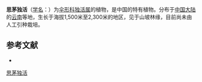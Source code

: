 {{NoteTA|G1=LS}}
{{Speciesbox
| name = 思茅独活
| status = 
| status_system = 
| image = 
| genus = Heracleum
| species = henryi
| authority = Wolff
}}

'''思茅独活'''（[[学名|学名]]：{{lang|la|''Heracleum henryi''}}）为[[伞形科|伞形科]][[独活属|独活属]]的植物，是中国的特有植物。分布于[[中国大陆|中国大陆]]的[[云南|云南]]等地，生长于海拔1,500米至2,300米的地区，见于山坡林缘，目前尚未由人工引种栽培。

== 参考文献 ==
<div class="references-small">
* {{cite web| url =http://www.bioinfo.cn/db05/KmzwSpecies.php?action=view&id=22839| title =思茅独活| work =《中国高等植物数据库全库》| publisher =中国科学院微生物研究所| author =昆明植物研究所| accessdate =2009-02-25| deadurl =yes| archiveurl =https://web.archive.org/web/20160305095830/http://www.bioinfo.cn/db05/KmzwSpecies.php?action=view&id=22839| archivedate =2016-03-05}}
</div>
{{Taxonbar|from=Q11072631}}

[[Category:独活属|思茅独活]]


{{Apiales-stub}}